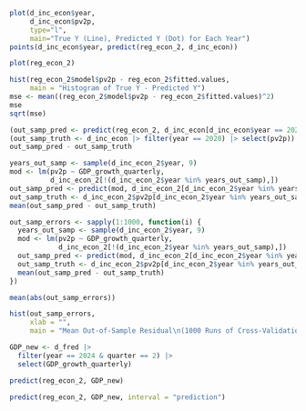 ```r
plot(d_inc_econ$year, 
     d_inc_econ$pv2p, 
     type="l",
     main="True Y (Line), Predicted Y (Dot) for Each Year")
points(d_inc_econ$year, predict(reg_econ_2, d_inc_econ))
```

```r
plot(reg_econ_2)
```

```r
hist(reg_econ_2$model$pv2p - reg_econ_2$fitted.values, 
     main = "Histogram of True Y - Predicted Y")
mse <- mean((reg_econ_2$model$pv2p - reg_econ_2$fitted.values)^2)
mse
sqrt(mse)
```
```r
(out_samp_pred <- predict(reg_econ_2, d_inc_econ[d_inc_econ$year == 2020,]))
(out_samp_truth <- d_inc_econ |> filter(year == 2020) |> select(pv2p))
out_samp_pred - out_samp_truth 
```
```r
years_out_samp <- sample(d_inc_econ_2$year, 9) 
mod <- lm(pv2p ~ GDP_growth_quarterly, 
          d_inc_econ_2[!(d_inc_econ_2$year %in% years_out_samp),])
out_samp_pred <- predict(mod, d_inc_econ_2[d_inc_econ_2$year %in% years_out_samp,])
out_samp_truth <- d_inc_econ_2$pv2p[d_inc_econ_2$year %in% years_out_samp]
mean(out_samp_pred - out_samp_truth)
```

```r
out_samp_errors <- sapply(1:1000, function(i) {
  years_out_samp <- sample(d_inc_econ_2$year, 9) 
  mod <- lm(pv2p ~ GDP_growth_quarterly, 
            d_inc_econ_2[!(d_inc_econ_2$year %in% years_out_samp),])
  out_samp_pred <- predict(mod, d_inc_econ_2[d_inc_econ_2$year %in% years_out_samp,])
  out_samp_truth <- d_inc_econ_2$pv2p[d_inc_econ_2$year %in% years_out_samp]
  mean(out_samp_pred - out_samp_truth)
})

mean(abs(out_samp_errors))

hist(out_samp_errors,
     xlab = "",
     main = "Mean Out-of-Sample Residual\n(1000 Runs of Cross-Validation)")
```

```r
GDP_new <- d_fred |> 
  filter(year == 2024 & quarter == 2) |> 
  select(GDP_growth_quarterly)
```

```r
predict(reg_econ_2, GDP_new)
```

```r
predict(reg_econ_2, GDP_new, interval = "prediction")
```